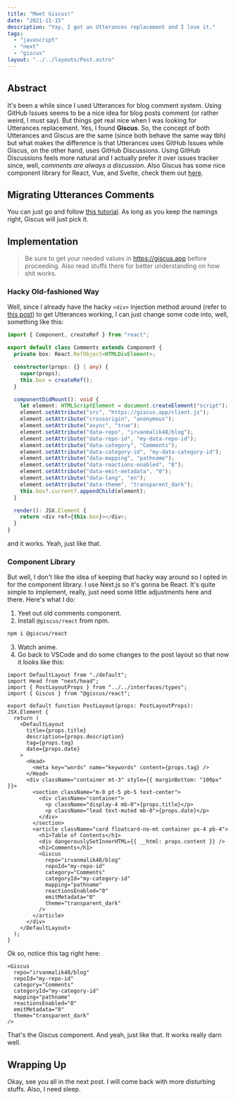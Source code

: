 ```yaml
---
title: "Meet Giscus!"
date: "2021-11-15"
description: "Yay, I got an Utterances replacement and I love it."
tags:
  - "javascript"
  - "next"
  - "giscus"
layout: "../../layouts/Post.astro"
---
```


## Abstract

It's been a while since I used Utterances for blog comment system. Using GitHub Issues seems to be a nice idea for blog posts comment (or rather weird, I must say). But things get real nice when I was looking for Utterances replacement. Yes, I found **Giscus**. So, the concept of both Utterances and Giscus are the same (since both behave the same way tbh) but what makes the difference is that Utterances uses GitHub Issues while Giscus, on the other hand, uses GitHub Discussions. Using GitHub Discussions feels more natural and I actually prefer it over issues tracker since, well, _comments are always a discussion_. Also Giscus has some nice component library for React, Vue, and Svelte, check them out [here](https://github.com/giscus/giscus-component).

## Migrating Utterances Comments

You can just go and follow [this tutorial](https://docs.github.com/en/discussions/managing-discussions-for-your-community/moderating-discussions#converting-an-issue-to-a-discussion). As long as you keep the namings right, Giscus will just pick it.

## Implementation

> Be sure to get your needed values in https://giscus.app before proceeding. Also read stuffs there for better understanding on how shit works.

### Hacky Old-fashioned Way

Well, since I already have the hacky `<div>` injection method around (refer to [this post](https://www.irvanma.live/posts/blog/nextjs-utterances)) to get Utterances working, I can just change some code into, well, something like this:

```ts
import { Component, createRef } from "react";

export default class Comments extends Component {
  private box: React.RefObject<HTMLDivElement>;

  constructor(props: {} | any) {
    super(props);
    this.box = createRef();
  }

  componentDidMount(): void {
    let element: HTMLScriptElement = document.createElement("script");
    element.setAttribute("src", "https://giscus.app/client.js");
    element.setAttribute("crossorigin", "anonymous");
    element.setAttribute("async", "true");
    element.setAttribute("data-repo", "irvanmalik48/blog");
    element.setAttribute("data-repo-id", "my-data-repo-id");
    element.setAttribute("data-category", "Comments");
    element.setAttribute("data-category-id", "my-data-category-id");
    element.setAttribute("data-mapping", "pathname");
    element.setAttribute("data-reactions-enabled", "0");
    element.setAttribute("data-emit-metadata", "0");
    element.setAttribute("data-lang", "en");
    element.setAttribute("data-theme", "transparent_dark");
    this.box?.current?.appendChild(element);
  }

  render(): JSX.Element {
    return <div ref={this.box}></div>;
  }
}
```

and it works. Yeah, just like that.

### Component Library

But well, I don't like the idea of keeping that hacky way around so I opted in for the component library. I use Next.js so it's gonna be React. It's quite simple to implement, really, just need some little adjustments here and there. Here's what I do:

1. Yeet out old comments component.
2. Install `@giscus/react` from npm.

```bash
npm i @giscus/react
```

3. Watch anime.
4. Go back to VSCode and do some changes to the post layout so that now it looks like this:

```tsx
import DefaultLayout from "./default";
import Head from "next/head";
import { PostLayoutProps } from "../../interfaces/types";
import { Giscus } from "@giscus/react";

export default function PostLayout(props: PostLayoutProps): JSX.Element {
  return (
    <DefaultLayout
      title={props.title}
      description={props.description}
      tag={props.tag}
      date={props.date}
    >
      <Head>
        <meta key="words" name="keywords" content={props.tag} />
      </Head>
      <div className="container mt-3" style={{ marginBottom: "100px" }}>
        <section className="m-0 pt-5 pb-5 text-center">
          <div className="container">
            <p className="display-4 mb-0">{props.title}</p>
            <p className="lead text-muted mb-0">{props.date}</p>
          </div>
        </section>
        <article className="card floatcard-no-mt container px-4 pb-4">
          <h1>Table of Contents</h1>
          <div dangerouslySetInnerHTML={{ __html: props.content }} />
          <h1>Comments</h1>
          <Giscus
            repo="irvanmalik48/blog"
            repoId="my-repo-id"
            category="Comments"
            categoryId="my-category-id"
            mapping="pathname"
            reactionsEnabled="0"
            emitMetadata="0"
            theme="transparent_dark"
          />
        </article>
      </div>
    </DefaultLayout>
  );
}
```

Ok so, notice this tag right here:

```tsx
<Giscus
  repo="irvanmalik48/blog"
  repoId="my-repo-id"
  category="Comments"
  categoryId="my-category-id"
  mapping="pathname"
  reactionsEnabled="0"
  emitMetadata="0"
  theme="transparent_dark"
/>
```

That's the Giscus component. And yeah, just like that. It works really darn well.

## Wrapping Up

Okay, see you all in the next post. I will come back with more disturbing stuffs. Also, I need sleep.
